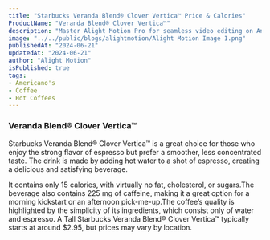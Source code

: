 ```yaml
---
title: "Starbucks Veranda Blend® Clover Vertica™ Price & Calories"
ProductName: "Veranda Blend® Clover Vertica™"
description: "Master Alight Motion Pro for seamless video editing on Android, iOS, and Tablets with our ultimate guide, unlocking advanced features and elevating your skills in 2024!"
image: "../../public/blogs/alightmotion/Alight Motion Image 1.png"
publishedAt: "2024-06-21"
updatedAt: "2024-06-21"
author: "Alight Motion"
isPublished: true
tags:
- Americano's
- Coffee
- Hot Coffees   
---
```


### Veranda Blend® Clover Vertica™
Starbucks Veranda Blend® Clover Vertica™ is a great choice for those who enjoy the strong flavor of espresso but prefer a smoother, less concentrated taste. The drink is made by adding hot water to a shot of espresso, creating a delicious and satisfying beverage.

It contains only 15 calories, with virtually no fat, cholesterol, or sugars.The beverage also contains 225 mg of caffeine, making it a great option for a morning kickstart or an afternoon pick-me-up.The coffee’s quality is highlighted by the simplicity of its ingredients, which consist only of water and espresso. A Tall Starbucks Veranda Blend® Clover Vertica™ typically starts at around $2.95, but prices may vary by location.
